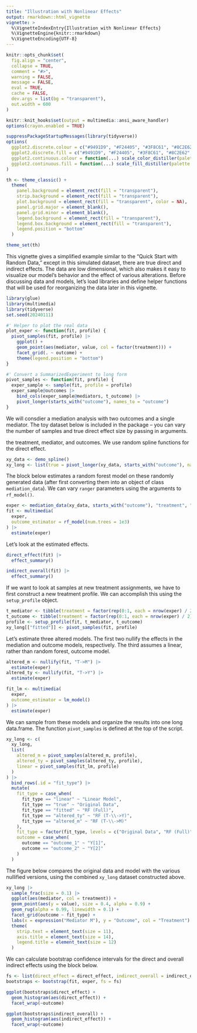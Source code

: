 ```yaml
---
title: "Illustration with Nonlinear Effects"
output: rmarkdown::html_vignette
vignette: >
  %\VignetteIndexEntry{Illustration with Nonlinear Effects}
  %\VignetteEngine{knitr::rmarkdown}
  %\VignetteEncoding{UTF-8}
---
```


```r
knitr::opts_chunk$set(
  fig.align = "center",
  collapse = TRUE,
  comment = "#>",
  warning = FALSE,
  message = FALSE,
  eval = TRUE,
  cache = FALSE,
  dev.args = list(bg = "transparent"),
  out.width = 600
)

knitr::knit_hooks$set(output = multimedia::ansi_aware_handler)
options(crayon.enabled = TRUE)

suppressPackageStartupMessages(library(tidyverse))
options(
  ggplot2.discrete.colour = c("#9491D9", "#F24405", "#3F8C61", "#8C2E62", "#F2B705", "#11A0D9"),
  ggplot2.discrete.fill = c("#9491D9", "#F24405", "#3F8C61", "#8C2E62", "#F2B705", "#11A0D9"),
  ggplot2.continuous.colour = function(...) scale_color_distiller(palette = "Spectral", ...),
  ggplot2.continuous.fill = function(...) scale_fill_distiller(palette = "Spectral", ...)
)

th <- theme_classic() +
  theme(
    panel.background = element_rect(fill = "transparent"),
    strip.background = element_rect(fill = "transparent"),
    plot.background = element_rect(fill = "transparent", color = NA),
    panel.grid.major = element_blank(),
    panel.grid.minor = element_blank(),
    legend.background = element_rect(fill = "transparent"),
    legend.box.background = element_rect(fill = "transparent"),
    legend.position = "bottom"
  )

theme_set(th)
```

This vignette gives a simplified example similar to the "Quick Start with Random
Data," except in this simulated dataset, there are true direct and indirect
effects. The data are low dimensional, which also makes it easy to visualize our
model's behavior and the effect of various alterations. Before discussing data
and models, let's load libraries and define helper functions that will be used
for reorganizing the data later in this vignette. 

```r
library(glue)
library(multimedia)
library(tidyverse)
set.seed(20240111)

#' Helper to plot the real data
plot_exper <- function(fit, profile) {
  pivot_samples(fit, profile) |>
    ggplot() +
    geom_point(aes(mediator, value, col = factor(treatment))) +
    facet_grid(. ~ outcome) +
    theme(legend.position = "bottom")
}

#' Convert a SummarizedExperiment to long form
pivot_samples <- function(fit, profile) {
  exper_sample <- sample(fit, profile = profile)
  exper_sample@outcomes |>
    bind_cols(exper_sample@mediators, t_outcome) |>
    pivot_longer(starts_with("outcome"), names_to = "outcome")
}
```

We will consdier a mediation analysis with two outcomes and a single mediator.
The toy dataset below is included in the package -- you can vary the number of
samples and true direct effect size by passing in arguments.

the treatment, mediator, and outcomes. We use
random spline functions for the direct effect.

```r
xy_data <- demo_spline()
xy_long <- list(true = pivot_longer(xy_data, starts_with("outcome"), names_to = "outcome"))
```

The block below estimates a random forest model on these randomly generated data
(after first converting them into an object of class `mediation_data`). We can
vary `ranger` parameters using the arguments to `rf_model()`.

```r
exper <- mediation_data(xy_data, starts_with("outcome"), "treatment", "mediator")
fit <- multimedia(
  exper,
  outcome_estimator = rf_model(num.trees = 1e3)
) |>
  estimate(exper)
```

Let's look at the estimated effects.

```r
direct_effect(fit) |>
  effect_summary()

indirect_overall(fit) |>
  effect_summary()
```

If we want to look at samples at new treatment assignments, we have to first
construct a new treatment profile. We can accomplish this using the
`setup_profile` object.

```r
t_mediator <- tibble(treatment = factor(rep(0:1, each = nrow(exper) / 2)))
t_outcome <- tibble(treatment = factor(rep(0:1, each = nrow(exper) / 2)))
profile <- setup_profile(fit, t_mediator, t_outcome)
xy_long[["fitted"]] <- pivot_samples(fit, profile)
```

Let's estimate three altered models. The first two nullify the effects in the
mediation and outcome models, respectively. The third assumes a linear, rather
than random forest, outcome model.

```r
altered_m <- nullify(fit, "T->M") |>
  estimate(exper)
altered_ty <- nullify(fit, "T->Y") |>
  estimate(exper)

fit_lm <- multimedia(
  exper,
  outcome_estimator = lm_model()
) |>
  estimate(exper)
```

We can sample from these models and organize the results into one long
data.frame. The function `pivot_samples` is defined at the top of the script.

```r
xy_long <- c(
  xy_long,
  list(
    altered_m = pivot_samples(altered_m, profile),
    altered_ty = pivot_samples(altered_ty, profile),
    linear = pivot_samples(fit_lm, profile)
  )
) |>
  bind_rows(.id = "fit_type") |>
  mutate(
    fit_type = case_when(
      fit_type == "linear" ~ "Linear Model",
      fit_type == "true" ~ "Original Data",
      fit_type == "fitted" ~ "RF (Full)",
      fit_type == "altered_ty" ~ "RF (T-\\->Y)",
      fit_type == "altered_m" ~ "RF (T-\\->M)"
    ),
    fit_type = factor(fit_type, levels = c("Original Data", "RF (Full)", "RF (T-\\->M)", "RF (T-\\->Y)", "Linear Model")),
    outcome = case_when(
      outcome == "outcome_1" ~ "Y[1]",
      outcome == "outcome_2" ~ "Y[2]"
    )
  )
```

The figure below compares the original data and model with the various nullified
versions, using the combined `xy_long` dataset constructed above.

```r
xy_long |>
  sample_frac(size = 0.1) |>
  ggplot(aes(mediator, col = treatment)) +
  geom_point(aes(y = value), size = 0.4, alpha = 0.9) +
  geom_rug(alpha = 0.99, linewidth = 0.1) +
  facet_grid(outcome ~ fit_type) +
  labs(x = expression("Mediator M"), y = "Outcome", col = "Treatment") +
  theme(
    strip.text = element_text(size = 11),
    axis.title = element_text(size = 14),
    legend.title = element_text(size = 12)
  )
```

We can calculate bootstrap confidence intervals for the direct and overall
indirect effects using the block below.

```r
fs <- list(direct_effect = direct_effect, indirect_overall = indirect_overall)
bootstraps <- bootstrap(fit, exper, fs = fs)

ggplot(bootstraps$direct_effect) +
  geom_histogram(aes(direct_effect)) +
  facet_wrap(~outcome)

ggplot(bootstraps$indirect_overall) +
  geom_histogram(aes(indirect_effect)) +
  facet_wrap(~outcome)
```
